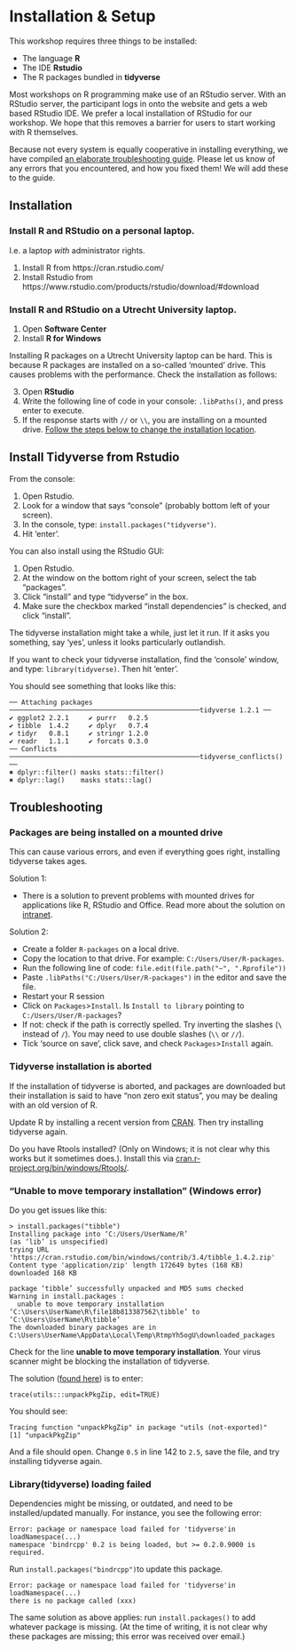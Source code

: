 # Installation & Setup

This workshop requires three things to be installed:

- The language **R**
- The IDE **Rstudio**
- The R packages bundled in **tidyverse**

Most workshops on R programming make use of an RStudio server.
With an RStudio server, the participant logs in onto the website and gets a web based RStudio IDE.
We prefer a local installation of RStudio for our workshop.
We hope that this removes a barrier for users to start working with R themselves.

Because  not every system is equally cooperative in installing everything, we have compiled [an elaborate troubleshooting guide](#troubleshooting).
Please let us know of any errors that you encountered, and how you fixed them!
We will add these to the guide.

## Installation

### Install R and RStudio on a personal laptop.

I.e. a laptop *with* administrator rights.

1. Install R from https://cran.rstudio.com/
2. Install Rstudio from https://www.rstudio.com/products/rstudio/download/#download

### Install R and RStudio on a Utrecht University laptop. 

1. Open **Software Center**
2. Install **R for Windows**

Installing R packages on a Utrecht University laptop can be hard. This is 
because R packages are installed on a so-called 'mounted' drive. This causes 
problems with the performance. Check the installation as follows:

3. Open **RStudio**
4. Write the following line of code in your console: `.libPaths()`, and press 
enter to execute.
5. If the response starts with `//` or `\\`, you are installing on a mounted 
drive. 
[Follow the steps below to change the installation location](#packages-are-being-installed-on-a-mounted-drive).

## Install Tidyverse from Rstudio

From the console:

1. Open Rstudio.
2. Look for a window that says "console" (probably bottom left of your screen). 
3. In the console, type: `install.packages("tidyverse")`.
4. Hit 'enter'.

You can also install using the RStudio GUI:

1. Open Rstudio.
2. At the window on the bottom right of your screen, select the tab "packages".
3. Click "install" and type "tidyverse" in the box. 
4. Make sure the checkbox marked "install dependencies" is checked, and click 
"install".

The tidyverse installation might take a while, just let it run. If it asks you 
something, say 'yes', unless it looks particularly outlandish.

If you want to check your tidyverse installation, find the 'console' window, and type:
`library(tidyverse)`. Then hit 'enter'.

You should see something that looks like this:

```
── Attaching packages ────────────────────────────────────────────────tidyverse 1.2.1 ──
✔ ggplot2 2.2.1     ✔ purrr   0.2.5
✔ tibble  1.4.2     ✔ dplyr   0.7.4
✔ tidyr   0.8.1     ✔ stringr 1.2.0
✔ readr   1.1.1     ✔ forcats 0.3.0
── Conflicts ────────────────────────────────────────────────tidyverse_conflicts() ──
✖ dplyr::filter() masks stats::filter()
✖ dplyr::lag()    masks stats::lag() 
```

## Troubleshooting

### Packages are being installed on a mounted drive

This can cause various errors, and even if everything goes right, installing 
tidyverse takes ages.

Solution 1: 

- There is a solution to prevent problems with mounted drives for applications 
like R, RStudio and Office. Read more about the solution on [intranet](https://intranet.uu.nl/en/current-affairs/announcements/would-you-make-your-solis-laptop-work-more-efficiently).

Solution 2:

- Create a folder `R-packages` on a local drive. 
- Copy the location to that drive. For example: `C:/Users/User/R-packages`.
- Run the following line of code: `file.edit(file.path("~", ".Rprofile"))`
- Paste `.libPaths("C:/Users/User/R-packages")` in the editor and save the file.
- Restart your R session
- Click on `Packages`>`Install`. Is `Install to library` pointing to 
`C:/Users/User/R-packages`?
- If not: check if the path is correctly spelled. Try inverting the slashes 
(`\` instead of `/`). You may need to use double slashes (`\\` or `//`).
- Tick 'source on save', click save, and check `Packages`>`Install` again. 

### Tidyverse installation is aborted

If the installation of tidyverse is aborted, and packages are downloaded but 
their installation is said to have "non zero exit status", you may be dealing 
with an old version of R.

Update R by installing a recent version from [CRAN](https://cran.rstudio.com/).
Then try installing tidyverse again.

Do you have Rtools installed? (Only on Windows; it is not clear why this works 
but it sometimes does.). Install this via 
[cran.r-project.org/bin/windows/Rtools/](https://cran.r-project.org/bin/windows/Rtools/).

### "Unable to move temporary installation" (Windows error)

Do you get issues like this: 

```
> install.packages("tibble")
Installing package into ‘C:/Users/UserName/R’
(as ‘lib’ is unspecified)
trying URL 'https://cran.rstudio.com/bin/windows/contrib/3.4/tibble_1.4.2.zip'
Content type 'application/zip' length 172649 bytes (168 KB)
downloaded 168 KB

package ‘tibble’ successfully unpacked and MD5 sums checked
Warning in install.packages :
  unable to move temporary installation ‘C:\Users\UserName\R\file18b813387562\tibble’ to ‘C:\Users\UserName\R\tibble’
The downloaded binary packages are in
C:\Users\UserName\AppData\Local\Temp\RtmpYh5ogU\downloaded_packages
```

Check for the line **unable to move temporary installation**. Your virus 
scanner might be blocking the installation of tidyverse.

The solution 
([found here](https://code.adonline.id.au/unable-to-move-temporary-installation-r/)) 
is to enter:

```trace(utils:::unpackPkgZip, edit=TRUE)```

You should see:
```
Tracing function "unpackPkgZip" in package "utils (not-exported)"
[1] "unpackPkgZip"
```

And a file should open. Change `0.5` in line 142 to `2.5`, save the file, and try 
installing tidyverse again.

### Library(tidyverse) loading failed

Dependencies might be missing, or outdated, and need to be installed/updated 
manually. For instance, you see the following error:

```
Error: package or namespace load failed for 'tidyverse'in loadNamespace(...)
namespace 'bindrcpp' 0.2 is being loaded, but >= 0.2.0.9000 is required.
```
Run `install.packages("bindrcpp")`to update this package.

```
Error: package or namespace load failed for 'tidyverse'in loadNamespace(...)
there is no package called (xxx)
```
The same solution as above applies: run `install.packages()` to add whatever 
package is missing. (At the time of writing, it is not clear why these packages 
are missing; this error was received over email.)